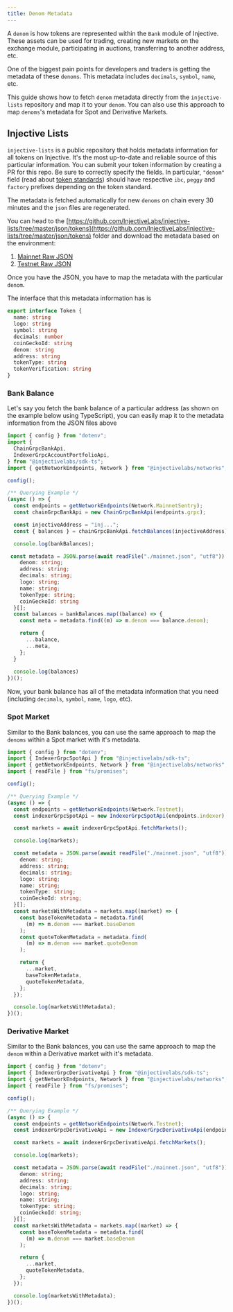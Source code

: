 ```yaml
---
title: Denom Metadata
---
```


A `denom` is how tokens are represented within the `Bank` module of Injective. These assets can be used for trading, creating new markets on the exchange module, participating in auctions, transferring to another address, etc.

One of the biggest pain points for developers and traders is getting the metadata of these `denoms`. This metadata includes `decimals`, `symbol`, `name`, etc.

This guide shows how to fetch `denom` metadata directly from the `injective-lists` repository and map it to your `denom`. You can also use this approach to map `denoms`'s metadata for Spot and Derivative Markets.

## Injective Lists

`injective-lists` is a public repository that holds metadata information for all tokens on Injective. It's the most up-to-date and reliable source of this particular information. You can submit your token information by creating a PR for this repo. Be sure to correctly specify the fields. In particular,  `"denom"` field (read about [token standards](../defi/tokens/)) should have respective `ibc`, `peggy` and `factory` prefixes depending on the token standard.

The metadata is fetched automatically for new `denoms` on chain every 30 minutes and the `json` files are regenerated.

You can head to the [https://github.com/InjectiveLabs/injective-lists/tree/master/json/tokens](https://github.com/InjectiveLabs/injective-lists/tree/master/json/tokens) folder and download the metadata based on the environment:

1. [Mainnet Raw JSON](https://raw.githubusercontent.com/InjectiveLabs/injective-lists/refs/heads/master/json/tokens/mainnet.json)
2. [Testnet Raw JSON](https://github.com/InjectiveLabs/injective-lists/blob/master/json/tokens/testnet.json)

Once you have the JSON, you have to map the metadata with the particular `denom`.

The interface that this metadata information has is

```typescript
export interface Token {
  name: string
  logo: string
  symbol: string
  decimals: number
  coinGeckoId: string
  denom: string
  address: string
  tokenType: string
  tokenVerification: string
}
```

### Bank Balance

Let's say you fetch the bank balance of a particular address (as shown on the example below using TypeScript), you can easily map it to the metadata information from the JSON files above

```typescript
import { config } from "dotenv";
import {
  ChainGrpcBankApi,
  IndexerGrpcAccountPortfolioApi,
} from "@injectivelabs/sdk-ts";
import { getNetworkEndpoints, Network } from "@injectivelabs/networks";

config();

/** Querying Example */
(async () => {
  const endpoints = getNetworkEndpoints(Network.MainnetSentry);
  const chainGrpcBankApi = new ChainGrpcBankApi(endpoints.grpc);

  const injectiveAddress = "inj...";
  const { balances } = chainGrpcBankApi.fetchBalances(injectiveAddress);

  console.log(bankBalances);

 const metadata = JSON.parse(await readFile("./mainnet.json", "utf8")) as {
    denom: string;
    address: string;
    decimals: string;
    logo: string;
    name: string;
    tokenType: string;
    coinGeckoId: string
  }[];
  const balances = bankBalances.map((balance) => {
    const meta = metadata.find((m) => m.denom === balance.denom);

    return {
      ...balance,
      ...meta,
    };
  }
  
  console.log(balances)
})();
```

Now, your bank balance has all of the metadata information that you need (including `decimals`, `symbol`, `name`, `logo`, etc).

### Spot Market

Similar to the Bank balances, you can use the same approach to map the `denoms` within a Spot market with it's metadata.

```typescript
import { config } from "dotenv";
import { IndexerGrpcSpotApi } from "@injectivelabs/sdk-ts";
import { getNetworkEndpoints, Network } from "@injectivelabs/networks";
import { readFile } from "fs/promises";

config();

/** Querying Example */
(async () => {
  const endpoints = getNetworkEndpoints(Network.Testnet);
  const indexerGrpcSpotApi = new IndexerGrpcSpotApi(endpoints.indexer);

  const markets = await indexerGrpcSpotApi.fetchMarkets();

  console.log(markets);

  const metadata = JSON.parse(await readFile("./mainnet.json", "utf8")) as {
    denom: string;
    address: string;
    decimals: string;
    logo: string;
    name: string;
    tokenType: string;
    coinGeckoId: string;
  }[];
  const marketsWithMetadata = markets.map((market) => {
    const baseTokenMetadata = metadata.find(
      (m) => m.denom === market.baseDenom
    );
    const quoteTokenMetadata = metadata.find(
      (m) => m.denom === market.quoteDenom
    );

    return {
      ...market,
      baseTokenMetadata,
      quoteTokenMetadata,
    };
  });

  console.log(marketsWithMetadata);
})();
```

### Derivative Market

Similar to the Bank balances, you can use the same approach to map the `denom` within a Derivative market with it's metadata.

```typescript
import { config } from "dotenv";
import { IndexerGrpcDerivativeApi } from "@injectivelabs/sdk-ts";
import { getNetworkEndpoints, Network } from "@injectivelabs/networks";
import { readFile } from "fs/promises";

config();

/** Querying Example */
(async () => {
  const endpoints = getNetworkEndpoints(Network.Testnet);
  const indexerGrpcDerivativeApi = new IndexerGrpcDerivativeApi(endpoints.indexer);

  const markets = await indexerGrpcDerivativeApi.fetchMarkets();

  console.log(markets);

  const metadata = JSON.parse(await readFile("./mainnet.json", "utf8")) as {
    denom: string;
    address: string;
    decimals: string;
    logo: string;
    name: string;
    tokenType: string;
    coinGeckoId: string;
  }[];
  const marketsWithMetadata = markets.map((market) => {
    const baseTokenMetadata = metadata.find(
      (m) => m.denom === market.baseDenom
    );

    return {
      ...market,
      quoteTokenMetadata,
    };
  });

  console.log(marketsWithMetadata);
})();
```

